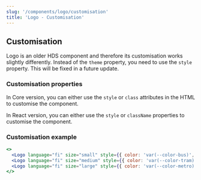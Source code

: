 ```yaml
---
slug: '/components/logo/customisation'
title: 'Logo - Customisation'
---
```




## Customisation

<Notification type="alert" label="Logo customisation works differently!" className="siteNotification">
  Logo is an older HDS component and therefore its customisation works slightly differently. Instead of the 
  <code>theme</code> property, you need to use the <code>style</code> property. This will be fixed in a future update.
</Notification>

### Customisation properties

In Core version, you can either use the `style` or `class` attributes in the HTML to customise the component.

In React version, you can either use the `style` or `className` properties to customise the component.

### Customisation example

<Playground>

```jsx
<>
  <Logo language="fi" size="small" style={{ color: 'var(--color-bus)', marginRight: 'var(--spacing-xs)' }} />
  <Logo language="fi" size="medium" style={{ color: 'var(--color-tram)', marginRight: 'var(--spacing-xs)' }} />
  <Logo language="fi" size="large" style={{ color: 'var(--color-metro)' }} />
</>
```

</Playground>
